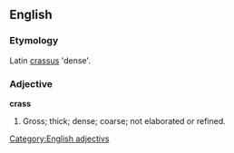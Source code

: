==English==

===Etymology===
Latin [[crassus]] 'dense'.

===Adjective===
'''crass'''
#Gross; thick; dense; coarse; not elaborated or refined.

[[Category:English adjectivs]]